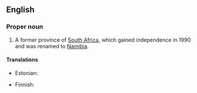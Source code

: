 {{also|South-West Africa}}
==English==
{{wikipedia}}

===Proper noun===
{{en-proper noun|head=[[south|South]] [[west|West]] [[Africa]]}}

# {{lb|en|historical}} A former province of [[South Africa]], which gained independence in 1990 and was renamed to [[Namibia]].

====Translations====
{{trans-top|former province of South Africa}}
* Estonian: {{t|et|Edela-Aafrika}}
{{trans-mid}}
* Finnish: {{t|fi|Lounais-Afrikka}}
{{trans-bottom}}